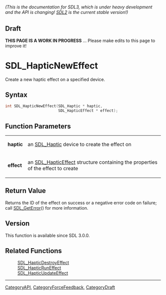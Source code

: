 ====== (This is the documentation for SDL3, which is under heavy development and the API is changing! [https://wiki.libsdl.org/ SDL2] is the current stable version!) ======

== Draft ==

'''THIS PAGE IS A WORK IN PROGRESS''' ... Please make edits to this page to improve it!
= SDL_HapticNewEffect =

Create a new haptic effect on a specified device.

== Syntax ==

<syntaxhighlight lang='c'>
int SDL_HapticNewEffect(SDL_Haptic * haptic,
                        SDL_HapticEffect * effect);
</syntaxhighlight>

== Function Parameters ==

{|
|'''haptic'''
|an [[SDL_Haptic]] device to create the effect on
|-
|'''effect'''
|an [[SDL_HapticEffect]] structure containing the properties of the effect to create
|}

== Return Value ==

Returns the ID of the effect on success or a negative error code on
failure; call [[SDL_GetError]]() for more information.

== Version ==

This function is available since SDL 3.0.0.

== Related Functions ==

:[[SDL_HapticDestroyEffect]]
:[[SDL_HapticRunEffect]]
:[[SDL_HapticUpdateEffect]]

----
[[CategoryAPI]], [[CategoryForceFeedback]], [[CategoryDraft]]


